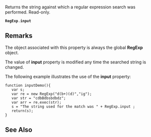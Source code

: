 Returns the string against which a regular expression search was performed. Read-only.

 '''RegExp'''.'''input'''

==Remarks==
The object associated with this property is always the global '''RegExp''' object.

The value of '''input''' property is modified any time the searched string is changed.

The following example illustrates the use of the '''input''' property:

 function inputDemo(){
    var s;
    var re = new RegExp("d(b+)(d)","ig");
    var str = "cdbBdbsbdbdz";
    var arr = re.exec(str);
    s = "The string used for the match was " + RegExp.input ; 
    return(s);
 }

==See Also==

              
